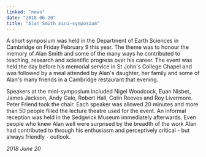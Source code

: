 ```yaml
---
linked: "news"
date: "2018-06-20"
title: "Alan Smith mini-symposium"
---
```




A short symposium was held in the Department of Earth Sciences in Cambridge on
Friday February  9 this year. The theme was to honour the memory of Alan Smith
and some of the many ways he  contributed to teaching, research and scientific
progress over his career. The event was held the  day before his memorial
service in St John's College Chapel and was followed by a meal attended  by
Alan's daughter, her family and some of Alan's many friends in a Cambridge
restaurant that  evening. 

Speakers at the mini-symposium included Nigel Woodcock, Euan Nisbet, James
Jackson, Andy  Gale, Robert Hall, Colin Reeves and Roy Livermore. Peter Friend
took the chair. Each speaker was  allowed 20 minutes and more than 50 people
filled the lecture theatre used for the event. An  informal reception was held
in the Sedgwick Museum immediately afterwards. Even people who  knew Alan well
were surprised by the breadth of the work Alan had contributed to through his
enthusiasm and perceptively critical - but always friendly - outlook. 

_2018 June 20_

